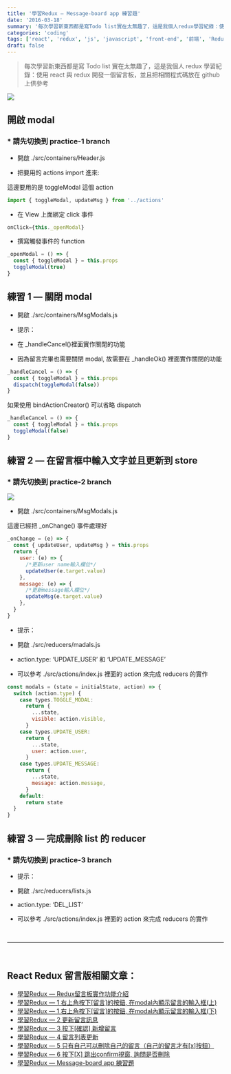 ```yaml
---
title: '學習Redux — Message-board app 練習題'
date: '2016-03-18'
summary: '每次學習新東西都是寫Todo list實在太無趣了，這是我個人redux學習紀錄：使用react與redux開發一個留言板，並且把相關程式碼放在github上供參考'
categories: 'coding'
tags: ['react', 'redux', 'js', 'javascript', 'front-end', '前端', 'Redux留言板系列']
draft: false
---
```


> 每次學習新東西都是寫 Todo list 實在太無趣了，這是我個人 redux 學習紀錄：使用 react 與 redux 開發一個留言板，並且把相關程式碼放在 github 上供參考

![](/static/images/blog/react-redux-messageboard/0_99AKRwNYrEYJZ8Cb.png)

## 開啟 modal

### \* 請先切換到 practice-1 branch

- 開啟 ./src/containers/Header.js

- 把要用的 actions import 進來:

這邊要用的是 toggleModal 這個 action

```js showLineNumbers
import { toggleModal, updateMsg } from '../actions'
```

- 在 View 上面綁定 click 事件

```js showLineNumbers
onClick={this._openModal}
```

- 撰寫觸發事件的 function

```js showLineNumbers
_openModal = () => {
  const { toggleModal } = this.props
  toggleModal(true)
}
```

## 練習 1 — 關閉 modal

- 開啟 ./src/containers/MsgModals.js

- 提示：

- 在 \_handleCancel()裡面實作關閉的功能

- 因為留言完畢也需要關閉 modal, 故需要在 \_handleOk() 裡面實作關閉的功能

```js showLineNumbers
_handleCancel = () => {
  const { toggleModal } = this.props
  dispatch(toggleModal(false))
}
```

如果使用 bindActionCreator() 可以省略 dispatch

```js showLineNumbers
_handleCancel = () => {
  const { toggleModal } = this.props
  toggleModal(false)
}
```

## 練習 2 — 在留言框中輸入文字並且更新到 store

### \* 請先切換到 practice-2 branch

![](https://cdn-images-1.medium.com/max/2000/0*99AKRwNYrEYJZ8Cb.png)

- 開啟 ./src/containers/MsgModals.js

這邊已經把 \_onChange() 事件處理好

```js showLineNumbers
_onChange = (e) => {
  const { updateUser, updateMsg } = this.props
  return {
    user: (e) => {
      /*更新user name輸入欄位*/
      updateUser(e.target.value)
    },
    message: (e) => {
      /*更新message輸入欄位*/
      updateMsg(e.target.value)
    },
  }
}
```

- 提示：

- 開啟 ./src/reducers/madals.js

- action.type: ‘UPDATE_USER’ 和 ‘UPDATE_MESSAGE’

- 可以參考 ./src/actions/index.js 裡面的 action 來完成 reducers 的實作

```js showLineNumbers
const modals = (state = initialState, action) => {
  switch (action.type) {
    case types.TOGGLE_MODAL:
      return {
        ...state,
        visible: action.visible,
      }
    case types.UPDATE_USER:
      return {
        ...state,
        user: action.user,
      }
    case types.UPDATE_MESSAGE:
      return {
        ...state,
        message: action.message,
      }
    default:
      return state
  }
}
```

## 練習 3 — 完成刪除 list 的 reducer

### \* 請先切換到 practice-3 branch

- 提示：

- 開啟 ./src/reducers/lists.js

- action.type: ‘DEL_LIST’

- 可以參考 ./src/actions/index.js 裡面的 action 來完成 reducers 的實作

<br />
<hr />
<br />

## React Redux 留言版相關文章：

- <a href="/blog/react-redux-messageboard/react-redux-messageboard-0-intro">
    學習Redux — Redux留言板實作功能介紹
  </a>
  <br />
- <a href="/blog/react-redux-messageboard/react-redux-messageboard-1">
    學習Redux — 1 右上角按下[留言]的按鈕, 在modal內顯示留言的輸入框(上)
  </a>
  <br />
- <a href="/blog/react-redux-messageboard/react-redux-messageboard-1-2">
    學習Redux — 1 右上角按下[留言]的按鈕, 在modal內顯示留言的輸入框(下)
  </a>
  <br />
- <a href="/blog/react-redux-messageboard/react-redux-messageboard-2">學習Redux — 2 更新留言訊息</a>
  <br />
- <a href="/blog/react-redux-messageboard/react-redux-messageboard-3">
    學習Redux — 3 按下[確認] 新增留言
  </a>
  <br />
- <a href="/blog/react-redux-messageboard/react-redux-messageboard-4">學習Redux — 4 留言列表更新</a>
  <br />
- <a href="/blog/react-redux-messageboard/react-redux-messageboard-5">
    學習Redux — 5 只有自己可以刪除自己的留言（自己的留言才有[x]按鈕）
  </a>
  <br />
- <a href="/blog/react-redux-messageboard/react-redux-messageboard-6">
    學習Redux — 6 按下[X] 跳出confirm視窗, 詢問是否刪除
  </a>
  <br />
- <a href="/blog/react-redux-messageboard/react-redux-messageboard-7-practice/">
    學習Redux — Message-board app 練習題
  </a>
  <br />
